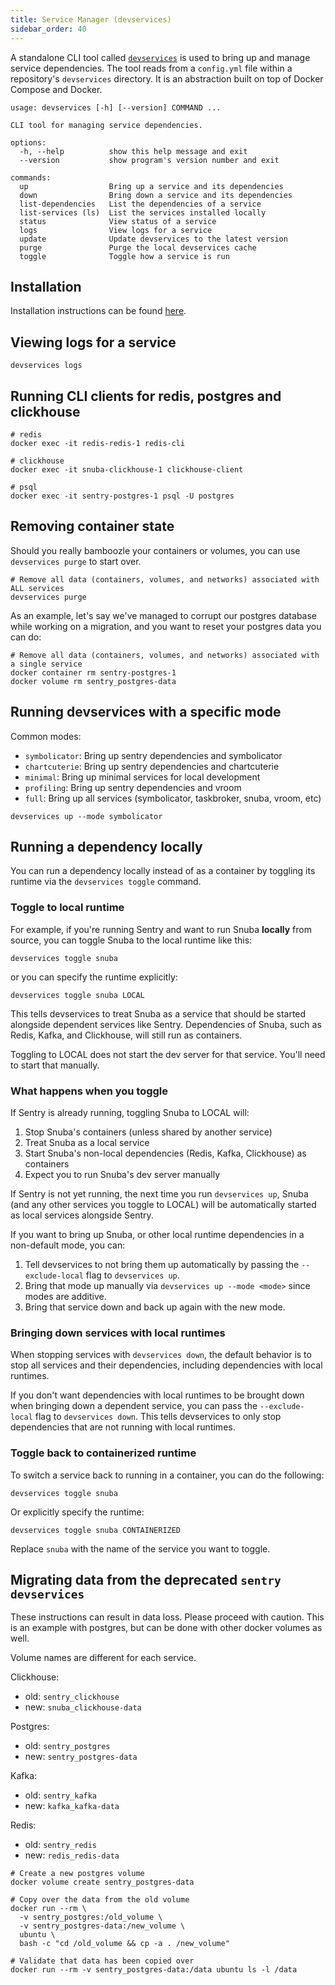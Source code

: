 ```yaml
---
title: Service Manager (devservices)
sidebar_order: 40
---
```


A standalone CLI tool called [`devservices`](https://github.com/getsentry/devservices) is used to bring up and manage service dependencies. The tool reads from a `config.yml` file within a repository's `devservices` directory. It is an abstraction built on top of Docker Compose and Docker.

```shell
usage: devservices [-h] [--version] COMMAND ...

CLI tool for managing service dependencies.

options:
  -h, --help          show this help message and exit
  --version           show program's version number and exit

commands:
  up                  Bring up a service and its dependencies
  down                Bring down a service and its dependencies
  list-dependencies   List the dependencies of a service
  list-services (ls)  List the services installed locally
  status              View status of a service
  logs                View logs for a service
  update              Update devservices to the latest version
  purge               Purge the local devservices cache
  toggle              Toggle how a service is run
```

## Installation

Installation instructions can be found [here](https://github.com/getsentry/devservices?tab=readme-ov-file#installation).

## Viewing logs for a service

```shell
devservices logs
```

## Running CLI clients for redis, postgres and clickhouse

```shell
# redis
docker exec -it redis-redis-1 redis-cli

# clickhouse
docker exec -it snuba-clickhouse-1 clickhouse-client

# psql
docker exec -it sentry-postgres-1 psql -U postgres
```

## Removing container state

Should you really bamboozle your containers or volumes, you can use `devservices purge` to start over.

```shell
# Remove all data (containers, volumes, and networks) associated with ALL services
devservices purge
```

As an example, let's say we've managed to corrupt our postgres
database while working on a migration, and you want to reset
your postgres data you can do:

```shell
# Remove all data (containers, volumes, and networks) associated with a single service
docker container rm sentry-postgres-1
docker volume rm sentry_postgres-data
```

## Running devservices with a specific mode

Common modes:

- `symbolicator`: Bring up sentry dependencies and symbolicator
- `chartcuterie`: Bring up sentry dependencies and chartcuterie
- `minimal`: Bring up minimal services for local development
- `profiling`: Bring up sentry dependencies and vroom
- `full`: Bring up all services (symbolicator, taskbroker, snuba, vroom, etc)

```shell
devservices up --mode symbolicator
```

## Running a dependency locally

You can run a dependency locally instead of as a container by toggling its runtime via the `devservices toggle` command.

### Toggle to local runtime

For example, if you're running Sentry and want to run Snuba **locally** from source, you can toggle Snuba to the local runtime like this:

```shell
devservices toggle snuba
```

or you can specify the runtime explicitly:

```shell
devservices toggle snuba LOCAL
```

This tells devservices to treat Snuba as a service that should be started alongside dependent services like Sentry. Dependencies of Snuba, such as Redis, Kafka, and Clickhouse, will still run as containers.

<Alert title="Note">
  Toggling to LOCAL does not start the dev server for that service. You'll need to start that manually.
</Alert>

### What happens when you toggle

If Sentry is already running, toggling Snuba to LOCAL will:

  1. Stop Snuba's containers (unless shared by another service)
  2. Treat Snuba as a local service
  3. Start Snuba's non-local dependencies (Redis, Kafka, Clickhouse) as containers
  4. Expect you to run Snuba's dev server manually

If Sentry is not yet running, the next time you run `devservices up`, Snuba (and any other services you toggle to LOCAL) will be automatically started as local services alongside Sentry.

If you want to bring up Snuba, or other local runtime dependencies in a non-default mode, you can:
1. Tell devservices to not bring them up automatically by passing the `--exclude-local` flag to `devservices up`.
2. Bring that mode up manually via `devservices up --mode <mode>` since modes are additive.
3. Bring that service down and back up again with the new mode.

### Bringing down services with local runtimes

When stopping services with `devservices down`, the default behavior is to stop all services and their dependencies, including dependencies with local runtimes.

If you don't want dependencies with local runtimes to be brought down when bringing down a dependent service, you can pass the `--exclude-local` flag to `devservices down`. This tells devservices to only stop dependencies that are not running with local runtimes.

### Toggle back to containerized runtime

To switch a service back to running in a container, you can do the following:

```shell
devservices toggle snuba
```

Or explicitly specify the runtime:

```shell
devservices toggle snuba CONTAINERIZED
```

Replace `snuba` with the name of the service you want to toggle.

## Migrating data from the deprecated `sentry devservices`

<Alert level="warning" title="Important">
  These instructions can result in data loss. Please proceed with caution. This is an example with postgres, but can be done with other docker volumes as well.
</Alert>

Volume names are different for each service.

Clickhouse:
  - old: `sentry_clickhouse`
  - new: `snuba_clickhouse-data`

Postgres:
  - old: `sentry_postgres`
  - new: `sentry_postgres-data`

Kafka:
  - old: `sentry_kafka`
  - new: `kafka_kafka-data`

Redis:
  - old: `sentry_redis`
  - new: `redis_redis-data`

```shell
# Create a new postgres volume
docker volume create sentry_postgres-data

# Copy over the data from the old volume
docker run --rm \
  -v sentry_postgres:/old_volume \
  -v sentry_postgres-data:/new_volume \
  ubuntu \
  bash -c "cd /old_volume && cp -a . /new_volume"

# Validate that data has been copied over
docker run --rm -v sentry_postgres-data:/data ubuntu ls -l /data
```
